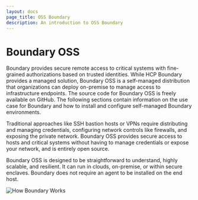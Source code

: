 ```yaml
---
layout: docs
page_title: OSS Boundary
description: An introduction to OSS Boundary
---
```


# Boundary OSS

Boundary provides secure remote access to critical systems with fine-grained
authorizations based on trusted identities. While HCP Boundary provides a
managed solution, Boundary OSS is a self-managed distribution that organizations
can deploy on-premise to manage access to infrastructure endpoints. The source
code for Boundary OSS is freely available on GitHub. The following sections
contain information on the use case for Boundary and how to install and
configure self-managed Boundary environments.

Traditional approaches like SSH bastion hosts or VPNs require distributing and
managing credentials, configuring network controls like firewalls, and exposing
the private network. Boundary OSS provides secure access to hosts and critical
systems without having to manage credentials or expose your network, and is
entirely open source.

Boundary OSS is designed to be straightforward to understand, highly scalable,
and resilient. It can run in clouds, on-premise, or within secure enclaves.
Boundary does not require an agent to be installed on the end host.

![How Boundary Works](/img/how-boundary-works.png)
